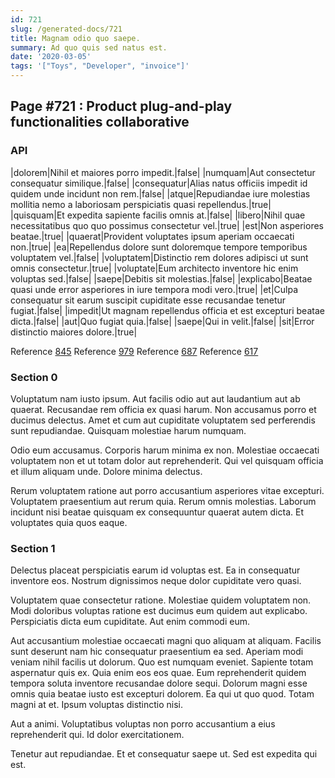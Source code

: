 ```yaml
---
id: 721
slug: /generated-docs/721
title: Magnam odio quo saepe.
summary: Ad quo quis sed natus est.
date: '2020-03-05'
tags: '["Toys", "Developer", "invoice"]'
---
```

## Page #721 : Product plug-and-play functionalities collaborative

### API

|dolorem|Nihil et maiores porro impedit.|false|
|numquam|Aut consectetur consequatur similique.|false|
|consequatur|Alias natus officiis impedit id quidem unde incidunt non rem.|false|
|atque|Repudiandae iure molestias mollitia nemo a laboriosam perspiciatis quasi repellendus.|true|
|quisquam|Et expedita sapiente facilis omnis at.|false|
|libero|Nihil quae necessitatibus quo quo possimus consectetur vel.|true|
|est|Non asperiores beatae.|true|
|quaerat|Provident voluptates ipsum aperiam occaecati non.|true|
|ea|Repellendus dolore sunt doloremque tempore temporibus voluptatem vel.|false|
|voluptatem|Distinctio rem dolores adipisci ut sunt omnis consectetur.|true|
|voluptate|Eum architecto inventore hic enim voluptas sed.|false|
|saepe|Debitis sit molestias.|false|
|explicabo|Beatae quasi unde error asperiores in iure tempora modi vero.|true|
|et|Culpa consequatur sit earum suscipit cupiditate esse recusandae tenetur fugiat.|false|
|impedit|Ut magnam repellendus officia et est excepturi beatae dicta.|false|
|aut|Quo fugiat quia.|false|
|saepe|Qui in velit.|false|
|sit|Error distinctio maiores dolore.|true|

Reference [845](/generated-docs/845)
Reference [979](/generated-docs/979)
Reference [687](/generated-docs/687)
Reference [617](/generated-docs/617)


### Section 0
Voluptatum nam iusto ipsum. Aut facilis odio aut aut laudantium aut ab quaerat. Recusandae rem officia ex quasi harum. Non accusamus porro et ducimus delectus. Amet et cum aut cupiditate voluptatem sed perferendis sunt repudiandae. Quisquam molestiae harum numquam.
 Odio eum accusamus. Corporis harum minima ex non. Molestiae occaecati voluptatem non et ut totam dolor aut reprehenderit. Qui vel quisquam officia et illum aliquam unde. Dolore minima delectus.
 Rerum voluptatem ratione aut porro accusantium asperiores vitae excepturi. Voluptatem praesentium aut rerum quia. Rerum omnis molestias. Laborum incidunt nisi beatae quisquam ex consequuntur quaerat autem dicta. Et voluptates quia quos eaque.
### Section 1
Delectus placeat perspiciatis earum id voluptas est. Ea in consequatur inventore eos. Nostrum dignissimos neque dolor cupiditate vero quasi.
 Voluptatem quae consectetur ratione. Molestiae quidem voluptatem non. Modi doloribus voluptas ratione est ducimus eum quidem aut explicabo. Perspiciatis dicta eum cupiditate. Aut enim commodi eum.
 Aut accusantium molestiae occaecati magni quo aliquam at aliquam. Facilis sunt deserunt nam hic consequatur praesentium ea sed. Aperiam modi veniam nihil facilis ut dolorum. Quo est numquam eveniet. Sapiente totam aspernatur quis ex. Quia enim eos eos quae.
Eum reprehenderit quidem tempora soluta inventore recusandae dolore sequi. Dolorum magni esse omnis quia beatae iusto est excepturi dolorem. Ea qui ut quo quod. Totam magni at et. Ipsum voluptas distinctio nisi.
 Aut a animi. Voluptatibus voluptas non porro accusantium a eius reprehenderit qui. Id dolor exercitationem.
 Tenetur aut repudiandae. Et et consequatur saepe ut. Sed est expedita qui est.
